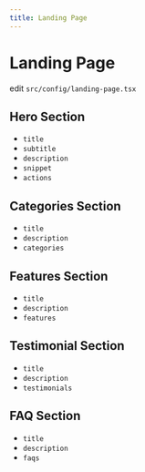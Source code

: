 ```yaml
---
title: Landing Page
---
```


# Landing Page

edit `src/config/landing-page.tsx`

## Hero Section

- `title`
- `subtitle`
- `description`
- `snippet`
- `actions`

## Categories Section

- `title`
- `description`
- `categories`

## Features Section

- `title`
- `description`
- `features`

## Testimonial Section

- `title`
- `description`
- `testimonials`

## FAQ Section

- `title`
- `description`
- `faqs`

